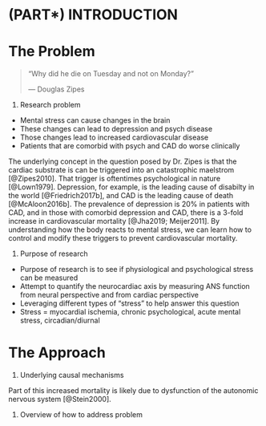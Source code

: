 \mainmatter

# (PART\*) INTRODUCTION {-}

# The Problem

> "Why did he die on Tuesday and not on Monday?"
>
> --- Douglas Zipes

1.  Research problem

- Mental stress can cause changes in the brain
- These changes can lead to depression and psych disease
- Those changes lead to increased cardiovascular disease
- Patients that are comorbid with psych and CAD do worse clinically

The underlying concept in the question posed by Dr. Zipes is that the cardiac substrate is can be triggered into an catastrophic maelstrom [@Zipes2010]. 
That trigger is oftentimes psychological in nature [@Lown1979].
Depression, for example, is the leading cause of disabilty in the world [@Friedrich2017b], and CAD is the leading cause of death [@McAloon2016b]. 
The prevalence of depression is 20% in patients with CAD, and in those with comorbid depression and CAD, there is a 3-fold increase in cardiovascular mortality [@Jha2019; Meijer2011].
By understanding how the body reacts to mental stress, we can learn how to control and modify these triggers to prevent cardiovascular mortality.

1.  Purpose of research

- Purpose of research is to see if physiological and psychological stress can be measured
- Attempt to quantify the neurocardiac axis by measuring ANS function from neural perspective and from cardiac perspective
- Leveraging different types of "stress" to help answer this question
- Stress = myocardial ischemia, chronic psychological, acute mental stress, circadian/diurnal 


# The Approach

1.  Underlying causal mechanisms

Part of this increased mortality is likely due to dysfunction of the autonomic nervous system [@Stein2000].

1.  Overview of how to address problem
